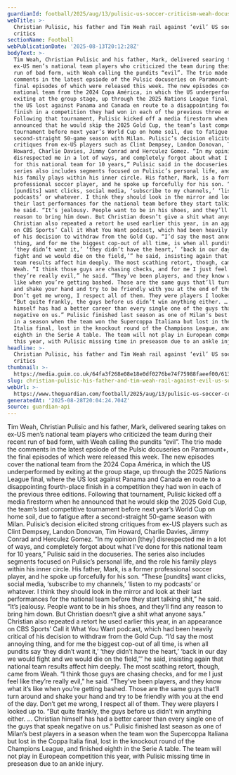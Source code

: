 ```yaml
---
guardianId: football/2025/aug/13/pulisic-us-soccer-criticism-weah-docuseries
webTitle: >-
  Christian Pulisic, his father and Tim Weah rail against ‘evil’ US soccer
  critics
sectionName: Football
webPublicationDate: '2025-08-13T20:12:28Z'
bodyText: >-
  Tim Weah, Christian Pulisic and his father, Mark, delivered searing takes on
  ex-US men’s national team players who criticized the team during their recent
  run of bad form, with Weah calling the pundits “evil”. The trio made the
  comments in the latest epsiode of the Pulsic docuseries on Paramount+, the
  final episodes of which were released this week. The new episodes cover the
  national team from the 2024 Copa América, in which the US underperformed by
  exiting at the group stage, up through the 2025 Nations League final, where
  the US lost against Panama and Canada en route to a disappointing fourth-place
  finish in a competition they had won in each of the previous three editions.
  Following that tournament, Pulisic kicked off a media firestorm when he
  announced that he would skip the 2025 Gold Cup, the team’s last competitive
  tournament before next year’s World Cup on home soil, due to fatigue after a
  second-straight 50-game season with Milan. Pulisic’s decision elicited strong
  critiques from ex-US players such as Clint Dempsey, Landon Donovan, Tim
  Howard, Charlie Davies, Jimmy Conrad and Herculez Gomez. “In my opinion [they]
  disrespected me in a lot of ways, and completely forgot about what I’ve done
  for this national team for 10 years,” Pulisic said in the docuseries. The
  series also includes segments focused on Pulisic’s personal life, and the role
  his family plays within his inner circle. His father, Mark, is a former
  professional soccer player, and he spoke up forcefully for his son. “These
  [pundits] want clicks, social media, ‘subscribe to my channels,’ ‘listen to my
  podcasts’ or whatever. I think they should look in the mirror and look at
  their last performances for the national team before they start talking shit,”
  he said. “It’s jealousy. People want to be in his shoes, and they’ll find any
  reason to bring him down. But Christian doesn’t give a shit what anyone says.”
  Christian also repeated a retort he used earlier this year, in an appearance
  on CBS Sports’ Call it What You Want podcast, which had been heavily critical
  of his decision to withdraw from the Gold Cup. “I’d say the most annoying
  thing, and for me the biggest cop-out of all time, is when all pundits say
  ‘they didn’t want it,’ ‘they didn’t have the heart,’ ‘back in our day we would
  fight and we would die on the field,’” he said, insisting again that national
  team results affect him deeply. The most scathing retort, though, came from
  Weah. “I think those guys are chasing checks, and for me I just feel like
  they’re really evil,” he said. “They’ve been players, and they know what it’s
  like when you’re getting bashed. Those are the same guys that’ll turn around
  and shake your hand and try to be friendly with you at the end of the day.
  Don’t get me wrong, I respect all of them. They were players I looked up to.
  “But quite frankly, the guys before us didn’t win anything either. … Christian
  himself has had a better career than every single one of the guys that speak
  negative on us.” Pulisic finished last season as one of Milan’s best players
  in a season when the team won the Supercoppa Italiana but lost in the Coppa
  Italia final, lost in the knockout round of the Champions League, and finished
  eighth in the Serie A table. The team will not play in European competition
  this year, with Pulisic missing time in preseason due to an ankle injury.
headline: >-
  Christian Pulisic, his father and Tim Weah rail against ‘evil’ US soccer
  critics
thumbnail: >-
  https://media.guim.co.uk/64fa3f268e08e18e0df0276be74f75988faeef00/613_0_4164_3333/500.jpg
slug: christian-pulisic-his-father-and-tim-weah-rail-against-evil-us-soccer-critics
webUrl: >-
  https://www.theguardian.com/football/2025/aug/13/pulisic-us-soccer-criticism-weah-docuseries
generatedAt: '2025-08-28T20:04:24.704Z'
source: guardian-api
---
```

Tim Weah, Christian Pulisic and his father, Mark, delivered searing takes on ex-US men’s national team players who criticized the team during their recent run of bad form, with Weah calling the pundits “evil”. The trio made the comments in the latest epsiode of the Pulsic docuseries on Paramount+, the final episodes of which were released this week. The new episodes cover the national team from the 2024 Copa América, in which the US underperformed by exiting at the group stage, up through the 2025 Nations League final, where the US lost against Panama and Canada en route to a disappointing fourth-place finish in a competition they had won in each of the previous three editions. Following that tournament, Pulisic kicked off a media firestorm when he announced that he would skip the 2025 Gold Cup, the team’s last competitive tournament before next year’s World Cup on home soil, due to fatigue after a second-straight 50-game season with Milan. Pulisic’s decision elicited strong critiques from ex-US players such as Clint Dempsey, Landon Donovan, Tim Howard, Charlie Davies, Jimmy Conrad and Herculez Gomez. “In my opinion [they] disrespected me in a lot of ways, and completely forgot about what I’ve done for this national team for 10 years,” Pulisic said in the docuseries. The series also includes segments focused on Pulisic’s personal life, and the role his family plays within his inner circle. His father, Mark, is a former professional soccer player, and he spoke up forcefully for his son. “These [pundits] want clicks, social media, ‘subscribe to my channels,’ ‘listen to my podcasts’ or whatever. I think they should look in the mirror and look at their last performances for the national team before they start talking shit,” he said. “It’s jealousy. People want to be in his shoes, and they’ll find any reason to bring him down. But Christian doesn’t give a shit what anyone says.” Christian also repeated a retort he used earlier this year, in an appearance on CBS Sports’ Call it What You Want podcast, which had been heavily critical of his decision to withdraw from the Gold Cup. “I’d say the most annoying thing, and for me the biggest cop-out of all time, is when all pundits say ‘they didn’t want it,’ ‘they didn’t have the heart,’ ‘back in our day we would fight and we would die on the field,’” he said, insisting again that national team results affect him deeply. The most scathing retort, though, came from Weah. “I think those guys are chasing checks, and for me I just feel like they’re really evil,” he said. “They’ve been players, and they know what it’s like when you’re getting bashed. Those are the same guys that’ll turn around and shake your hand and try to be friendly with you at the end of the day. Don’t get me wrong, I respect all of them. They were players I looked up to. “But quite frankly, the guys before us didn’t win anything either. … Christian himself has had a better career than every single one of the guys that speak negative on us.” Pulisic finished last season as one of Milan’s best players in a season when the team won the Supercoppa Italiana but lost in the Coppa Italia final, lost in the knockout round of the Champions League, and finished eighth in the Serie A table. The team will not play in European competition this year, with Pulisic missing time in preseason due to an ankle injury.
